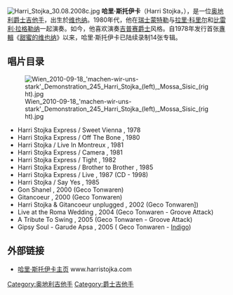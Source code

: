 [[File:Harri_Stojka_30.08.2008c.jpg|thumb]]
'''哈里·斯托伊卡'''（Harri Stojka，{{bd|1957年|7月22日||}}），是一位[[奥地利|奥地利]][[爵士乐|爵士]][[吉他手|吉他手]]，出生於[[维也纳|维也纳]]。1980年代，他在[[瑞士|瑞士]][[蒙特勒|蒙特勒]]与[[拉里·科里尔|拉里·科里尔]]和[[比雷利·拉格勒纳|比雷利·拉格勒纳]]一起演奏。如今，他喜欢演奏[[吉普赛爵士|吉普赛爵士]]风格。自1978年发行首张[[音樂專輯|專輯]]《[[甜蜜的维也纳|甜蜜的维也纳]]》以来，哈里·斯托伊卡已陆续录制14张专辑。
==唱片目录==
[[File:Wien_2010-09-18_'machen-wir-uns-stark'_Demonstration_245_Harri_Stojka_(left),_Mossa_Sisic_(right).jpg|thumb]]
*Harri Stojka Express / Sweet Vienna , 1978
*Harri Stojka Express / Off The Bone , 1980
*Harri Stojka / Live In Montreux , 1981
*Harri Stojka Express / Camera , 1981
*Harri Stojka Express / Tight , 1982
*Harri Stojka Express / Brother to Brother , 1985
*Harri Stojka Express / Live , 1987 (CD - 1998)
*Harri Stojka / Say Yes , 1985
*Gon Shanel , 2000 (Geco Tonwaren)
*Gitancoeur , 2000 (Geco Tonwaren)
*Harri Stojka & Gitancoeur unplugged , 2002 (Geco Tonwaren])
*Live at the Roma Wedding , 2004 (Geco Tonwaren - Groove Attack)
*A Tribute To Swing , 2005 (Geco Tonwaren - Groove Attack)
*Gipsy Soul - Garude Apsa , 2005 ( Geco Tonwaren - [http://www.indigo.de/unser_programm/titel/90269/ Indigo]{{Wayback|url=http://www.indigo.de/unser_programm/titel/90269/ |date=20070927051541 }})

==外部链接==
* [http://www.harristojka.com 哈里·斯托伊卡主页]{{Wayback|url=http://www.harristojka.com/ |date=20070622052748 }} www.harristojka.com

{{Authority control}}
{{DEFAULTSORT:Stojka, Harri}}
[[Category:奥地利吉他手|Category:奥地利吉他手]]
[[Category:爵士吉他手|Category:爵士吉他手]]